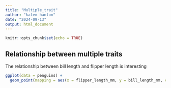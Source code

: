 ```yaml
---
title: "Multiple_trait"
author: "kalem hanlon"
date: "2024-09-13"
output: html_document
---
```


```r
knitr::opts_chunk$set(echo = TRUE)
```
##  Relationship between multiple traits

The relationship between bill length and flipper length is interesting
```r
ggplot(data = penguins) +
  geom_point(mapping = aes(x = flipper_length_mm, y = bill_length_mm, color = species))
```
